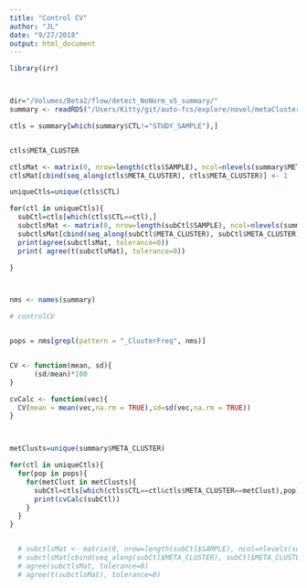 ```yaml
---
title: "Control CV"
author: "JL"
date: "9/27/2018"
output: html_document
---
```


```r

library(irr)



dir="/Volumes/Beta2/flow/detect_NoNorm_v5_summary/"
summary <- readRDS("/Users/Kitty/git/auto-fcs/explore/novel/metaClusters2/data/summary.rds")

ctls = summary[which(summary$CTL!="STUDY_SAMPLE"),]


ctls$META_CLUSTER

ctlsMat <- matrix(0, nrow=length(ctls$SAMPLE), ncol=nlevels(summary$META_CLUSTER))
ctlsMat[cbind(seq_along(ctls$META_CLUSTER), ctls$META_CLUSTER)] <- 1

uniqueCtls=unique(ctls$CTL)

for(ctl in uniqueCtls){
  subCtl=ctls[which(ctls$CTL==ctl),]
  subctlsMat <- matrix(0, nrow=length(subCtl$SAMPLE), ncol=nlevels(summary$META_CLUSTER))
  subctlsMat[cbind(seq_along(subCtl$META_CLUSTER), subCtl$META_CLUSTER)] <- 1
  print(agree(subctlsMat, tolerance=0))
  print( agree(t(subctlsMat), tolerance=0))

}



nms <- names(summary)

# controlCV


pops = nms[grepl(pattern = "_ClusterFreq", nms)]


CV <- function(mean, sd){
      (sd/mean)*100
}

cvCalc <- function(vec){
  CV(mean = mean(vec,na.rm = TRUE),sd=sd(vec,na.rm = TRUE))
}



metClusts=unique(summary$META_CLUSTER)

for(ctl in uniqueCtls){
  for(pop in pops){
    for(metClust in metClusts){
      subCtl=ctls[which(ctls$CTL==ctl&ctls$META_CLUSTER==metClust),pop]
      print(cvCalc(subCtl))
    }
  }
}


  # subctlsMat <- matrix(0, nrow=length(subCtl$SAMPLE), ncol=nlevels(summary$META_CLUSTER))
  # subctlsMat[cbind(seq_along(subCtl$META_CLUSTER), subCtl$META_CLUSTER)] <- 1
  # agree(subctlsMat, tolerance=0)
  # agree(t(subctlsMat), tolerance=0)


```
